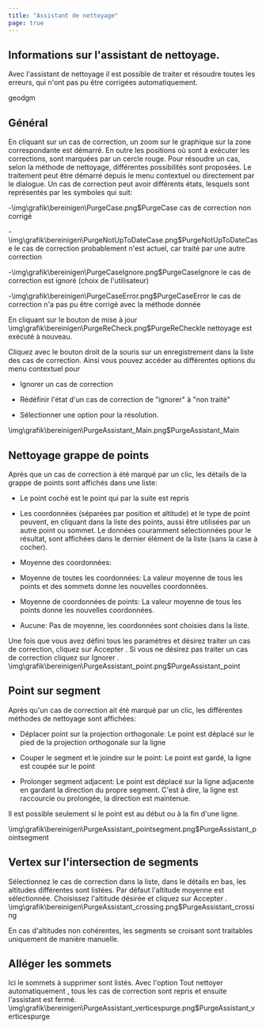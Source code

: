 ```yaml
---
title: "Assistant de nettoyage"
page: true
---
```

## Informations sur l&#39;assistant de nettoyage.
Avec l&#39;assistant de nettoyage il est possible de traiter et r&#233;soudre toutes les erreurs, qui n&#39;ont pas pu &#234;tre corrig&#233;es automatiquement. 

 <Placeholder>geodgm</Placeholder> 
## G&#233;n&#233;ral
En cliquant sur un cas de correction, un zoom sur le graphique sur la zone correspondante est d&#233;marr&#233;. En outre les positions o&#249; sont &#224; ex&#233;cuter les corrections, sont marqu&#233;es par un cercle rouge. Pour r&#233;soudre un cas, selon la m&#233;thode de nettoyage, diff&#233;rentes possibilit&#233;s sont propos&#233;es. Le traitement peut &#234;tre d&#233;marr&#233; depuis le menu contextuel ou directement par le dialogue. Un cas de correction peut avoir diff&#233;rents &#233;tats, lesquels sont repr&#233;sent&#233;s par les symboles qui suit:

-<Image>\img\grafik\bereinigen\PurgeCase.png$PurgeCase</Image> cas de correction non corrig&#233;

-<Image>\img\grafik\bereinigen\PurgeNotUpToDateCase.png$PurgeNotUpToDateCase</Image> le cas de correction probablement n&#39;est actuel, car trait&#233; par une autre correction

-<Image>\img\grafik\bereinigen\PurgeCaseIgnore.png$PurgeCaseIgnore</Image> le cas de correction est ignor&#233; (choix de l&#39;utilisateur)

-<Image>\img\grafik\bereinigen\PurgeCaseError.png$PurgeCaseError</Image>  le cas de correction n&#39;a pas pu &#234;tre corrig&#233; avec la m&#233;thode donn&#233;e



En cliquant sur le bouton de mise &#224; jour<Image>\img\grafik\bereinigen\PurgeReCheck.png$PurgeReCheck</Image>le nettoyage est ex&#233;cut&#233; &#224; nouveau.

<Success>
Cliquez avec le bouton droit de la souris sur un enregistrement dans la liste des cas de correction. Ainsi vous pouvez acc&#233;der au diff&#233;rentes options du menu contextuel pour 

-  Ignorer un cas de correction 


-  R&#233;d&#233;finir l&#39;&#233;tat d&#39;un cas de correction de &quot;ignorer&quot; &#224; &quot;non trait&#233;&quot;


-  S&#233;lectionner une option pour la r&#233;solution.




</Success><Image>\img\grafik\bereinigen\PurgeAssistant_Main.png$PurgeAssistant_Main</Image>


## Nettoyage grappe de points
Apr&#232;s que un cas de correction &#224; &#233;t&#233; marqu&#233; par un clic, les d&#233;tails de la grappe de points sont affich&#233;s dans une liste:

- Le point coch&#233; est le point qui par la suite est repris

- Les coordonn&#233;es (s&#233;par&#233;es par position et altitude) et le type de point peuvent, en cliquant dans la liste des points, aussi &#234;tre utilis&#233;es par un autre point ou sommet. Le donn&#233;es couramment s&#233;lectionn&#233;es pour le r&#233;sultat, sont affich&#233;es dans le dernier &#233;l&#233;ment de la liste (sans la case &#224; cocher).

- Moyenne des coordonn&#233;es:

- Moyenne de toutes les coordonn&#233;es: La valeur moyenne de tous les points et des sommets donne les nouvelles coordonn&#233;es.

- Moyenne de coordonn&#233;es de points: La valeur moyenne de tous les points donne les nouvelles coordonn&#233;es.

- Aucune: Pas de moyenne, les coordonn&#233;es sont choisies dans la liste.






Une fois que vous avez d&#233;fini tous les param&#232;tres et d&#233;sirez traiter un cas de correction, cliquez sur  <Border>Accepter</Border> . Si vous ne d&#233;sirez pas traiter un cas de correction cliquez sur  <Border>Ignorer</Border> .<Image>\img\grafik\bereinigen\PurgeAssistant_point.png$PurgeAssistant_point</Image>



## Point sur segment
 Apr&#232;s qu&#39;un cas de correction ait &#233;t&#233; marqu&#233; par un clic, les diff&#233;rentes m&#233;thodes de nettoyage sont affich&#233;es:

- D&#233;placer point sur la projection orthogonale: Le point est d&#233;plac&#233; sur le pied de la projection orthogonale sur la ligne

- Couper le segment et le joindre sur le point: Le point est gard&#233;, la ligne est coup&#233;e sur le point

- Prolonger segment adjacent: Le point est d&#233;plac&#233; sur la ligne adjacente en gardant la direction du propre segment. C&#39;est &#224; dire, la ligne est raccourcie ou prolong&#233;e, la direction est maintenue. 


<Success>
Il est possible seulement si le point est au d&#233;but ou &#224; la fin d&#39;une ligne.

</Success><Image>\img\grafik\bereinigen\PurgeAssistant_pointsegment.png$PurgeAssistant_pointsegment</Image>



## Vertex sur l&#39;intersection de segments
S&#233;lectionnez le cas de correction dans la liste, dans le d&#233;tails en bas, les altitudes diff&#233;rentes sont list&#233;es. Par d&#233;faut l&#39;altitude moyenne est s&#233;lectionn&#233;e. Choisissez l&#39;altitude d&#233;sir&#233;e et cliquez sur  <Border>Accepter</Border> .<Image>\img\grafik\bereinigen\PurgeAssistant_crossing.png$PurgeAssistant_crossing</Image>

<Success>
En cas d&#39;altitudes non coh&#233;rentes, les segments se croisant sont traitables uniquement de mani&#232;re manuelle.
</Success>



## All&#233;ger les sommets
Ici le sommets &#224; supprimer sont list&#233;s. Avec l&#39;option  <Bold> Tout nettoyer automatiquement </Bold> , tous les cas de correction sont repris et ensuite l&#39;assistant est ferm&#233;.<Image>\img\grafik\bereinigen\PurgeAssistant_verticespurge.png$PurgeAssistant_verticespurge</Image>